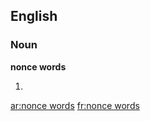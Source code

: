 ==English==

===Noun===
'''nonce words'''

# {{plural of|[[nonce word]]}}

[[ar:nonce words]]
[[fr:nonce words]]